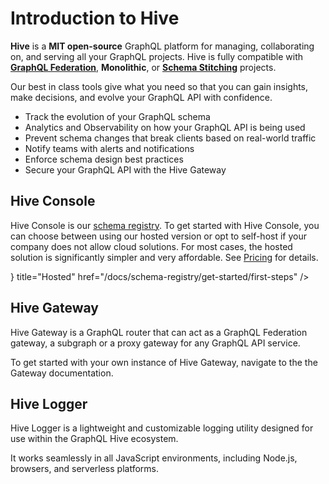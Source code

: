 
# Introduction to Hive

**Hive** is a **MIT open-source** GraphQL platform for managing, collaborating on, and serving all
your GraphQL projects. Hive is fully compatible with [**GraphQL Federation**](/federation),
**Monolithic**, or [**Schema Stitching**](https://the-guild.dev/graphql/stitching) projects.

Our best in class tools give what you need so that you can gain insights, make decisions, and evolve
your GraphQL API with confidence.

- Track the evolution of your GraphQL schema
- Analytics and Observability on how your GraphQL API is being used
- Prevent schema changes that break clients based on real-world traffic
- Notify teams with alerts and notifications
- Enforce schema design best practices
- Secure your GraphQL API with the Hive Gateway

## Hive Console

Hive Console is our [schema registry](/docs/schema-registry). To get started with Hive Console, you
can choose between using our hosted version or opt to self-host if your company does not allow cloud
solutions. For most cases, the hosted solution is significantly simpler and very affordable. See
[Pricing](/pricing) for details.

<Cards>
  <Cards.Card
    arrow
    icon={
      <svg
        width="60"
        height="28"
        viewBox="0 0 57 61"
        fill="none"
        xmlns="http://www.w3.org/2000/svg"
      >
        <path
          fillRule="evenodd"
          clipRule="evenodd"
          d="M0 16.1C0 17.7999 0.900024 19.2999 2.30005 20.1C2.45459 20.203 2.63562 20.2794 2.81592 20.343C2.9856 20.403 3.15454 20.4515 3.30005 20.5H3.40002C3.45203 20.552 3.53125 20.577 3.60925 20.589C3.68115 20.6 3.75208 20.6 3.80005 20.6H3.90002H4.5H5H5.1001C5.15015 20.6 5.2251 20.575 5.30005 20.55C5.375 20.525 5.44995 20.5 5.5 20.5H5.6001C5.65015 20.5 5.7251 20.475 5.80005 20.45C5.875 20.425 5.94995 20.4 6 20.4C7.69995 19.7001 9 18.1 9 16.1C9 15.8784 8.94543 15.7114 8.91699 15.5186C8.90686 15.4502 8.90002 15.3785 8.90002 15.3L27.7 4.5C28 4.40002 28.3 4.30005 28.6001 4.30005C28.9 4.30005 29.2 4.30005 29.5 4.5L45.4 13.7C46 12.2999 46.9 11.1001 48.1001 10.3L31.7 0.800049C30.8 0.300049 29.8 0 28.7 0C27.7 0 26.6 0.300049 25.7 0.800049L6.40002 11.9C5.90002 11.6 5.30005 11.5 4.6001 11.5C2.1001 11.5 0 13.6 0 16.1ZM55.1001 19.5C56.1001 18.7 56.7 17.5 56.7 16.1C56.7 13.6 54.6 11.5 52 11.5C51.5 11.5 51 11.6 50.6001 11.7C50.4 11.7999 50.3 11.8 50.1001 11.9C50.1001 12 50 12 50 12C49.9236 12.0382 49.8618 12.0618 49.8091 12.0819C49.7236 12.1146 49.6619 12.1382 49.6001 12.2C49.6001 12.2999 49.5 12.3 49.5 12.3C49.2 12.5 49 12.7 48.7 13C48.6499 13.05 48.6 13.125 48.55 13.2C48.5 13.275 48.45 13.3501 48.4 13.4C47.8 14.2001 47.5 15.1 47.5 16.1C47.5 18.2 48.9 19.9 50.8 20.5V41.2C50.8 41.8999 50.5 42.5 49.9 42.8L34.3 51.8C35.2 52.9 35.7 54.4 35.7 55.9L52.1001 46.5C53.9 45.4 55.1001 43.3999 55.1001 41.2V19.5ZM33.295 56.3519C33.3 56.261 33.3 56.1737 33.3 56.1C33.3 55.9 33.3 55.8 33.4 55.8V55.6V55.3V55.1C33.3425 55.0425 33.3181 55.0181 33.3077 54.9886C33.3 54.9669 33.3 54.9425 33.3 54.9C33.3 54.8 33.2 54.7999 33.2 54.7C33.1 54.6 33.1001 54.6 33.1001 54.5C33.1001 54.5 33.0583 54.4583 33.0288 54.4019C33.0126 54.3708 33 54.3354 33 54.3C32.9 54.3 32.9 54.2 32.9 54.2C32.9 54.2 32.8 54.1 32.8 54C32.7 54 32.7 53.9 32.7 53.9C32.6499 53.8501 32.625 53.8 32.6 53.75C32.575 53.7 32.55 53.6499 32.5 53.6V53.5C31.6 52.3 30.3 51.6 28.8 51.6C27.4 51.6 26.1 52.2 25.3 53.2L7.5 42.9C7 42.6 6.6001 42 6.6001 41.3V22.9C6 23.1 5.30005 23.2 4.6001 23.2C3.90002 23.2 3.09998 23 2.40002 22.8V41.3C2.40002 43.5 3.5 45.5 5.40002 46.6L24.4 57.6C25 59.4 26.7 60.7 28.7 60.7C31 60.7 32.8 59 33.2 56.9V56.8C33.2632 56.6738 33.2865 56.5076 33.295 56.3519ZM43.8319 24.9475L41.345 29.2535L43.8319 33.5596C44.056 33.9475 44.056 34.4257 43.8319 34.8137L40.9828 39.7468C40.7588 40.1349 40.3446 40.3739 39.8964 40.3739H34.9225L32.4355 44.6801C32.2114 45.068 31.7972 45.3071 31.349 45.3071H25.651C25.2028 45.3071 24.7886 45.068 24.5645 44.6801L22.0775 40.374H17.1036C16.6554 40.374 16.2412 40.135 16.0172 39.7469L13.1681 34.8137C12.944 34.4257 12.944 33.9476 13.1681 33.5596L15.655 29.2535L13.1681 24.9475C12.944 24.5594 12.944 24.0814 13.1681 23.6934L16.0172 18.7603C16.2412 18.3722 16.6554 18.1331 17.1036 18.1331H22.0775L24.5645 13.827C24.7886 13.439 25.2028 13.2 25.651 13.2H31.349C31.7972 13.2 32.2114 13.439 32.4355 13.827L34.9225 18.1331H39.8964C40.3446 18.1331 40.7588 18.3722 40.9828 18.7603L43.8319 23.6932C44.056 24.0813 44.056 24.5594 43.8319 24.9475ZM17.828 37.8656H22.0775L24.2023 34.1866L22.0775 30.5077H17.828L15.7032 34.1866L17.828 37.8656ZM17.828 27.9994H22.0775L24.2023 24.3203L22.0775 20.6414H17.828L15.7032 24.3203L17.828 27.9994ZM26.3754 42.7987H30.6248L32.7495 39.1199L30.6248 35.4409H26.3754L24.2505 39.1199L26.3754 42.7987ZM26.3752 25.5746L24.2505 29.2535L26.3752 32.9325H30.6248L32.7495 29.2535L30.6248 25.5746H26.3752ZM26.3754 23.0662H30.6248L32.7495 19.3872L30.6246 15.7084H26.3752L24.2505 19.3872L26.3754 23.0662ZM34.9225 37.8656H39.172L41.2968 34.1866L39.172 30.5077H34.9225L32.7977 34.1866L34.9225 37.8656ZM34.9225 27.9994H39.172L41.2968 24.3204L39.172 20.6415H34.9225L32.7977 24.3204L34.9225 27.9994Z"
          fill="#eab308"
        />
      </svg>
    }
    title="Hosted"
    href="/docs/schema-registry/get-started/first-steps"
  />
  <Cards.Card arrow title="Self-Hosted" href="/docs/schema-registry/self-hosting/get-started" />
</Cards>

## Hive Gateway

Hive Gateway is a GraphQL router that can act as a GraphQL Federation gateway, a subgraph or a proxy
gateway for any GraphQL API service.

To get started with your own instance of Hive Gateway, navigate to the the Gateway documentation.

<Cards>
  <Cards.Card arrow title="Get Started" href="/docs/gateway" />
</Cards>

## Hive Logger

Hive Logger is a lightweight and customizable logging utility designed for use within the GraphQL
Hive ecosystem.

It works seamlessly in all JavaScript environments, including Node.js, browsers, and serverless
platforms.

<Cards>
  <Cards.Card arrow title="Improve Your Logs" href="/docs/logger" />
</Cards>
